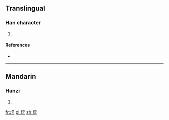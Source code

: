 ==Translingual==

===Han character===
{{Han char|rn=32|rad=土|as=04|sn=7|four=|canj=土一一山 (GMMU)}}

# {{defn|Han|sort=土04}}

====References====
* {{Han ref|kx=0224.270|dkj=04912|dj=0459.160|hdz=10421.070|uh=5743|ud=22339}}

----

==Mandarin==

===Hanzi===
{{cmn-hanzi|pin=[[xūn]] ([[xun1]])|wg=hsün<sup>1</sup>}}

# {{defn|Mandarin|sort=土04}}

[[fr:坃]]
[[pl:坃]]
[[zh:坃]]